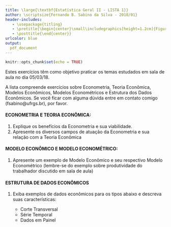 ---
title: \large{\textbf{Estatística Geral II - LISTA 1}}
author: \scriptsize{Fernando B. Sabino da Silva - 2018/01}
header-includes:
   - \usepackage{titling}
   - \pretitle{\begin{center}\small\includegraphics[height=1.2cm]{Figure/ufrgsLogo.jpg}\\[\bigskipamount]}
   - \posttitle{\end{center}}
urlcolor: blue
output: 
  pdf_document
---


```{r setup, include=FALSE}
knitr::opts_chunk$set(echo = TRUE)
```

Estes exercícios têm como objetivo praticar os temas estudados em sala de aula no dia 05/03/18. 

A lista compreende exercícios sobre Econometria, Teoria Econômica, Modelos Econômicos, Modelos Econométricos e Estrutura dos Dados Econômicos. Se você ficar com alguma dúvida entre em contato comigo (fsabino@ufrgs.br), por favor.


#### **ECONOMETRIA E TEORIA ECONÔMICA:**

1. Explique os benefícios da Econometria e sua viabilidade.
2. Apresente os diversos campos de atuação da Econometria e sua relação com a Teoria Econômica

#### **MODELO ECONÔMICO E MODELO ECONOMÉTRICO:**

1. Apresente um exemplo de Modelo Econômico e seu respectivo Modelo Econométrico (lembre-se do exemplo sobre produtividade do trabalhador discutido em sala de aula)


#### **ESTRUTURA DE DADOS ECONÔMICOS**

1. Exiba exemplos de dados econômicos para os tipos abaixo e descreva suas características:

    * Corte Transversal
    * Série Temporal
    * Dados em Painel

